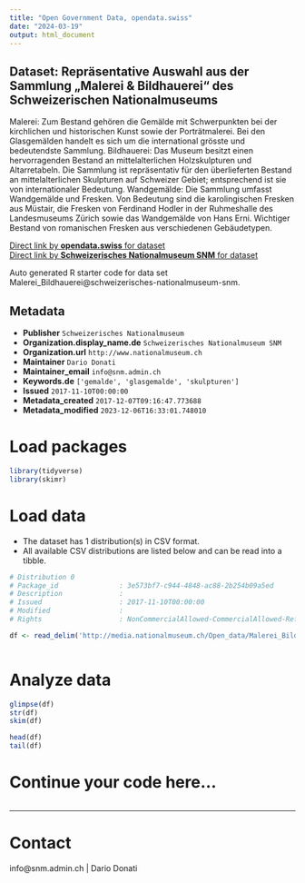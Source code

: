 ```yaml
---
title: "Open Government Data, opendata.swiss"
date: "2024-03-19"
output: html_document
---
```


## Dataset: Repräsentative Auswahl aus der Sammlung „Malerei & Bildhauerei“ des Schweizerischen Nationalmuseums

Malerei:
Zum Bestand gehören die Gemälde mit Schwerpunkten bei der kirchlichen und historischen Kunst sowie der Porträtmalerei. Bei den Glasgemälden handelt es sich um die international grösste und bedeutendste Sammlung.
Bildhauerei:
Das Museum besitzt einen hervorragenden Bestand an mittelalterlichen Holzskulpturen und Altarretabeln. Die Sammlung ist repräsentativ für den überlieferten Bestand an mittelalterlichen Skulpturen auf Schweizer Gebiet; entsprechend ist sie von internationaler Bedeutung.
Wandgemälde:
Die Sammlung umfasst Wandgemälde und Fresken. Von Bedeutung sind die karolingischen Fresken aus Müstair, die Fresken von Ferdinand Hodler in der Ruhmeshalle des Landesmuseums Zürich sowie das Wandgemälde von Hans Erni. Wichtiger Bestand von romanischen Fresken aus verschiedenen Gebäudetypen.

[Direct link by **opendata.swiss** for dataset](https://opendata.swiss/de/dataset/malerei_bildhauerei)<br>
[Direct link by **Schweizerisches Nationalmuseum SNM** for dataset](https://www.nationalmuseum.ch/sammlung_online/)

Auto generated R starter code for data set Malerei_Bildhauerei@schweizerisches-nationalmuseum-snm.

## Metadata

- **Publisher** `Schweizerisches Nationalmuseum`
- **Organization.display_name.de** `Schweizerisches Nationalmuseum SNM`
- **Organization.url** `http://www.nationalmuseum.ch`
- **Maintainer** `Dario Donati`
- **Maintainer_email** `info@snm.admin.ch`
- **Keywords.de** `['gemalde', 'glasgemalde', 'skulpturen']`
- **Issued** `2017-11-10T00:00:00`
- **Metadata_created** `2017-12-07T09:16:47.773688`
- **Metadata_modified** `2023-12-06T16:33:01.748010`


# Load packages

```r

library(tidyverse)
library(skimr)

```

# Load data

-   The dataset has 1 distribution(s) in CSV format.
-   All available CSV distributions are listed below and can be read into a tibble.

```r

# Distribution 0
# Package_id               : 3e573bf7-c944-4848-ac88-2b254b09a5ed
# Description              : 
# Issued                   : 2017-11-10T00:00:00
# Modified                 : 
# Rights                   : NonCommercialAllowed-CommercialAllowed-ReferenceRequired

df <- read_delim('http://media.nationalmuseum.ch/Open_data/Malerei_Bildhauerei.csv')



```

# Analyze data

```r

glimpse(df)
str(df)
skim(df)

head(df)
tail(df)

```

# Continue your code here...

```r

```

------------------------------------------------------------------------

# Contact

info@snm.admin.ch | Dario Donati
